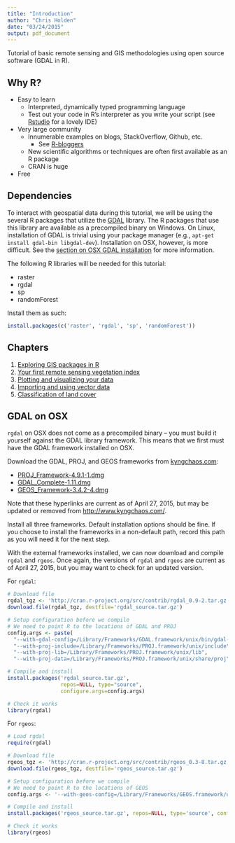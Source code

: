 ```yaml
---
title: "Introduction"
author: "Chris Holden"
date: "03/24/2015"
output: pdf_document
---
```


Tutorial of basic remote sensing and GIS methodologies using open source software (GDAL in R).

## Why R?

- Easy to learn
    * Interpreted, dynamically typed programming language
    * Test out your code in R's interpreter as you write your script (see [Rstudio](http://www.rstudio.com/) for a lovely IDE)
- Very large community
    * Innumerable examples on blogs, StackOverflow, Github, etc.
        + See [R-bloggers](http://www.r-bloggers.com/)
    * New scientific algorithms or techniques are often first available as an R package
    * CRAN is huge
- Free

## Dependencies

To interact with geospatial data during this tutorial, we will be using the several R packages that utilize the [GDAL](http://gdal.org/) library. The R packages that use this library are available as a precompiled binary on Windows. On Linux, installation of GDAL is trivial using your package manager (e.g., `apt-get install gdal-bin libgdal-dev`). Installation on OSX, however, is more difficult. See the [section on OSX GDAL installation](#GDAL_on_OSX) for more information.

The following R libraries will be needed for this tutorial:

  - raster
  - rgdal
  - sp
  - randomForest
  
Install them as such:

``` r
install.packages(c('raster', 'rgdal', 'sp', 'randomForest'))
```

## Chapters

1. [Exploring GIS packages in R](chapter_1_GDAL.html)
2. [Your first remote sensing vegetation index](chapter_2_indices.html)
3. [Plotting and visualizing your data](chapter_3_visualization.html)
4. [Importing and using vector data](chapter_4_vector.html)
5. [Classification of land cover](chapter_5_classification.html)

## GDAL on OSX {#GDAL_on_OSX}

`rgdal` on OSX does not come as a precompiled binary -- you must build it yourself against the GDAL library framework. This means that we first must have the GDAL framework installed on OSX.

Download the GDAL, PROJ, and GEOS frameworks from [kyngchaos.com](http://www.kyngchaos.com/software/frameworks):

- [PROJ_Framework-4.9.1-1.dmg](http://www.kyngchaos.com/files/software/frameworks/PROJ_Framework-4.9.1-1.dmg)
- [GDAL_Complete-1.11.dmg](http://www.kyngchaos.com/files/software/frameworks/GDAL_Complete-1.11.dmg)
- [GEOS_Framework-3.4.2-4.dmg](http://www.kyngchaos.com/files/software/frameworks/GEOS_Framework-3.4.2-4.dmg)

Note that these hyperlinks are current as of April 27, 2015, but may be updated or removed from [http://www.kyngchaos.com/](http://www.kyngchaos.com/).

Install all three frameworks. Default installation options should be fine. If you choose to install the frameworks in a non-default path, record this path as you will need it for the next step.

With the external frameworks installed, we can now download and compile `rgdal` and `rgeos`. Once again, the versions of `rgdal` and `rgeos` are current as of April 27, 2015, but you may want to check for an updated version.

For `rgdal`:
``` r
# Download file
rgdal_tgz <- 'http://cran.r-project.org/src/contrib/rgdal_0.9-2.tar.gz'
download.file(rgdal_tgz, destfile='rgdal_source.tar.gz')

# Setup configuration before we compile
# We need to point R to the locations of GDAL and PROJ
config.args <- paste(
  "--with-gdal-config=/Library/Frameworks/GDAL.framework/unix/bin/gdal-config", 
  "--with-proj-include=/Library/Frameworks/PROJ.framework/unix/include",
  "--with-proj-lib=/Library/Frameworks/PROJ.framework/unix/lib", 
  "--with-proj-data=/Library/Frameworks/PROJ.framework/unix/share/proj")

# Compile and install
install.packages('rgdal_source.tar.gz',
                 repos=NULL, type="source",
                 configure.args=config.args)

# Check it works
library(rgdal)
```

For `rgeos`:
``` r
# Load rgdal
require(rgdal)

# Download file
rgeos_tgz <- 'http://cran.r-project.org/src/contrib/rgeos_0.3-8.tar.gz'
download.file(rgeos_tgz, destfile='rgeos_source.tar.gz')

# Setup configuration before we compile
# We need to point R to the locations of GEOS
config.args <- '--with-geos-config=/Library/Frameworks/GEOS.framework/unix/bin/geos-config'

# Compile and install
install.packages('rgeos_source.tar.gz', repos=NULL, type='source', configure.args=config.args)

# Check it works
library(rgeos)
```